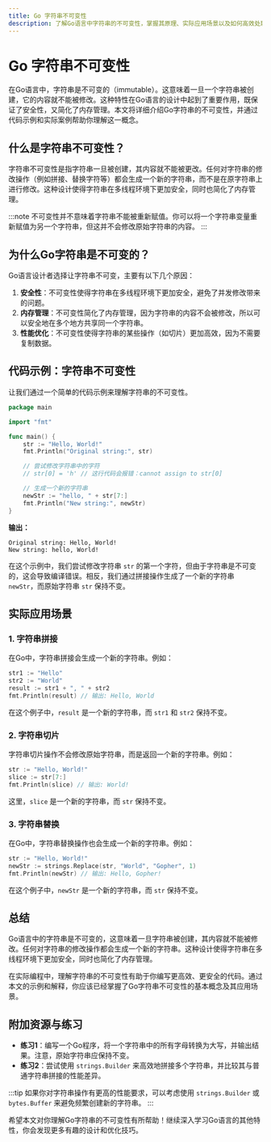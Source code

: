 ```yaml
---
title: Go 字符串不可变性
description: 了解Go语言中字符串的不可变性，掌握其原理、实际应用场景以及如何高效处理字符串。
---
```


# Go 字符串不可变性

在Go语言中，字符串是不可变的（immutable）。这意味着一旦一个字符串被创建，它的内容就不能被修改。这种特性在Go语言的设计中起到了重要作用，既保证了安全性，又简化了内存管理。本文将详细介绍Go字符串的不可变性，并通过代码示例和实际案例帮助你理解这一概念。

## 什么是字符串不可变性？

字符串不可变性是指字符串一旦被创建，其内容就不能被更改。任何对字符串的修改操作（例如拼接、替换字符等）都会生成一个新的字符串，而不是在原字符串上进行修改。这种设计使得字符串在多线程环境下更加安全，同时也简化了内存管理。

:::note
不可变性并不意味着字符串不能被重新赋值。你可以将一个字符串变量重新赋值为另一个字符串，但这并不会修改原始字符串的内容。
:::

## 为什么Go字符串是不可变的？

Go语言设计者选择让字符串不可变，主要有以下几个原因：

1. **安全性**：不可变性使得字符串在多线程环境下更加安全，避免了并发修改带来的问题。
2. **内存管理**：不可变性简化了内存管理，因为字符串的内容不会被修改，所以可以安全地在多个地方共享同一个字符串。
3. **性能优化**：不可变性使得字符串的某些操作（如切片）更加高效，因为不需要复制数据。

## 代码示例：字符串不可变性

让我们通过一个简单的代码示例来理解字符串的不可变性。

```go
package main

import "fmt"

func main() {
    str := "Hello, World!"
    fmt.Println("Original string:", str)

    // 尝试修改字符串中的字符
    // str[0] = 'h' // 这行代码会报错：cannot assign to str[0]

    // 生成一个新的字符串
    newStr := "hello, " + str[7:]
    fmt.Println("New string:", newStr)
}
```

**输出：**
```
Original string: Hello, World!
New string: hello, World!
```

在这个示例中，我们尝试修改字符串 `str` 的第一个字符，但由于字符串是不可变的，这会导致编译错误。相反，我们通过拼接操作生成了一个新的字符串 `newStr`，而原始字符串 `str` 保持不变。

## 实际应用场景

### 1. 字符串拼接

在Go中，字符串拼接会生成一个新的字符串。例如：

```go
str1 := "Hello"
str2 := "World"
result := str1 + ", " + str2
fmt.Println(result) // 输出: Hello, World
```

在这个例子中，`result` 是一个新的字符串，而 `str1` 和 `str2` 保持不变。

### 2. 字符串切片

字符串切片操作不会修改原始字符串，而是返回一个新的字符串。例如：

```go
str := "Hello, World!"
slice := str[7:]
fmt.Println(slice) // 输出: World!
```

这里，`slice` 是一个新的字符串，而 `str` 保持不变。

### 3. 字符串替换

在Go中，字符串替换操作也会生成一个新的字符串。例如：

```go
str := "Hello, World!"
newStr := strings.Replace(str, "World", "Gopher", 1)
fmt.Println(newStr) // 输出: Hello, Gopher!
```

在这个例子中，`newStr` 是一个新的字符串，而 `str` 保持不变。

## 总结

Go语言中的字符串是不可变的，这意味着一旦字符串被创建，其内容就不能被修改。任何对字符串的修改操作都会生成一个新的字符串。这种设计使得字符串在多线程环境下更加安全，同时也简化了内存管理。

在实际编程中，理解字符串的不可变性有助于你编写更高效、更安全的代码。通过本文的示例和解释，你应该已经掌握了Go字符串不可变性的基本概念及其应用场景。

## 附加资源与练习

- **练习1**：编写一个Go程序，将一个字符串中的所有字母转换为大写，并输出结果。注意，原始字符串应保持不变。
- **练习2**：尝试使用 `strings.Builder` 来高效地拼接多个字符串，并比较其与普通字符串拼接的性能差异。

:::tip
如果你对字符串操作有更高的性能要求，可以考虑使用 `strings.Builder` 或 `bytes.Buffer` 来避免频繁创建新的字符串。
:::

希望本文对你理解Go字符串的不可变性有所帮助！继续深入学习Go语言的其他特性，你会发现更多有趣的设计和优化技巧。